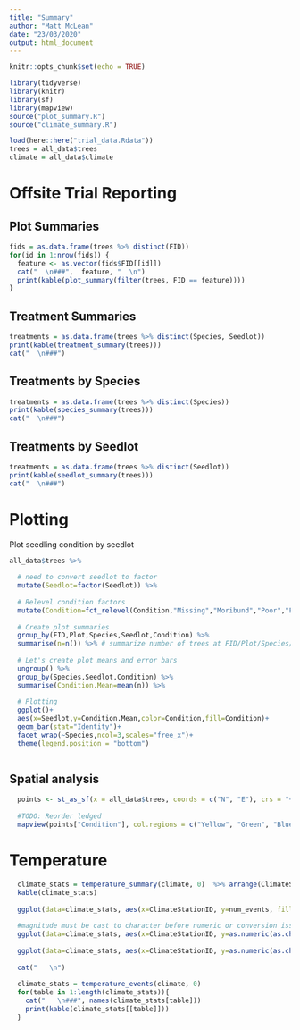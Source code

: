 ```yaml
---
title: "Summary"
author: "Matt McLean"
date: "23/03/2020"
output: html_document
---
```


```r
knitr::opts_chunk$set(echo = TRUE)

library(tidyverse)
library(knitr)
library(sf)
library(mapview)
source("plot_summary.R")
source("climate_summary.R")

```
<!--- Configuration --->
```r
load(here::here("trial_data.Rdata"))
trees = all_data$trees
climate = all_data$climate
```

# Offsite Trial Reporting

## Plot Summaries
```r
fids = as.data.frame(trees %>% distinct(FID))
for(id in 1:nrow(fids)) {
  feature <- as.vector(fids$FID[[id]])
  cat("  \n###",  feature, "  \n")
  print(kable(plot_summary(filter(trees, FID == feature))))
}
```

## Treatment Summaries
```r
treatments = as.data.frame(trees %>% distinct(Species, Seedlot))
print(kable(treatment_summary(trees)))
cat("  \n###")
```
## Treatments by Species
```r
treatments = as.data.frame(trees %>% distinct(Species))
print(kable(species_summary(trees)))
cat("  \n###")
```
## Treatments by Seedlot
```r
treatments = as.data.frame(trees %>% distinct(Seedlot))
print(kable(seedlot_summary(trees)))
cat("  \n###")
```

# Plotting
Plot seedling condition by seedlot
```r

all_data$trees %>% 
  
  # need to convert seedlot to factor
  mutate(Seedlot=factor(Seedlot)) %>% 
  
  # Relevel condition factors
  mutate(Condition=fct_relevel(Condition,"Missing","Moribund","Poor","Fair","Good")) %>% # reorder levels
  
  # Create plot summaries
  group_by(FID,Plot,Species,Seedlot,Condition) %>% 
  summarise(n=n()) %>% # summarize number of trees at FID/Plot/Species/Condition
  
  # Let's create plot means and error bars
  ungroup() %>% 
  group_by(Species,Seedlot,Condition) %>% 
  summarise(Condition.Mean=mean(n)) %>% 
  
  # Plotting
  ggplot()+
  aes(x=Seedlot,y=Condition.Mean,color=Condition,fill=Condition)+
  geom_bar(stat="Identity")+
  facet_wrap(~Species,ncol=3,scales="free_x")+
  theme(legend.position = "bottom")



```


## Spatial analysis
```r
  points <- st_as_sf(x = all_data$trees, coords = c("N", "E"), crs = "+proj=utm +zone=10 +north +datum=WGS84 +units=m +no_defs")
  
  #TODO: Reorder ledged
  mapview(points["Condition"], col.regions = c("Yellow", "Green", "Blue", "Red", "Orange"), lwd = 0, cex = 5)
```
# Temperature
```r
  climate_stats = temperature_summary(climate, 0)  %>% arrange(ClimateStationID)
  kable(climate_stats)
  
  ggplot(data=climate_stats, aes(x=ClimateStationID, y=num_events, fill=ClimateStationID)) + geom_bar(stat="identity") + theme(axis.title.x=element_blank(), axis.text.x=element_blank(), axis.title.y=element_blank()) + ggtitle("Number of events below threshold")
  
  #magnitude must be cast to character before numeric or conversion issues arrive
  ggplot(data=climate_stats, aes(x=ClimateStationID, y=as.numeric(as.character(max_magnitude)), fill=ClimateStationID)) + geom_bar(stat="identity") + theme(axis.title.x=element_blank(), axis.text.x=element_blank(), axis.title.y=element_blank()) + ggtitle("Maximum Magnitude at ClimateStationID")
  
  ggplot(data=climate_stats, aes(x=ClimateStationID, y=as.numeric(as.character(duration)), fill=ClimateStationID)) + geom_bar(stat="identity") + theme(axis.title.x=element_blank(), axis.text.x=element_blank(), axis.title.y=element_blank()) + ggtitle("Hours Below Threshold")
  
  cat("   \n")  
  
  climate_stats = temperature_events(climate, 0)
  for(table in 1:length(climate_stats)){
    cat("   \n###", names(climate_stats[table]))
    print(kable(climate_stats[[table]]))
  }
```

